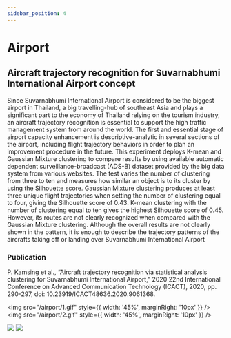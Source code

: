 ```yaml
---
sidebar_position: 4 
---
```


# Airport

## Aircraft trajectory recognition for Suvarnabhumi International Airport concept

Since Suvarnabhumi International Airport is considered to be the biggest airport in Thailand, a big travelling-hub of southeast Asia and plays a significant part to the economy of Thailand relying on the tourism industry, an aircraft trajectory recognition is essential to support the high traffic management system from around the world. The first and essential stage of airport capacity enhancement is descriptive-analytic in several sections of the airport, including flight trajectory behaviors in order to plan an improvement procedure in the future. This experiment deploys K-mean and Gaussian Mixture clustering to compare results by using available automatic dependent surveillance-broadcast (ADS-B) dataset provided by the big data system from various websites. The test varies the number of clustering from three to ten and measures how similar an object is to its cluster by using the Silhouette score. Gaussian Mixture clustering produces at least three unique flight trajectories when setting the number of clustering equal to four, giving the Silhouette score of 0.43. K-mean clustering with the number of clustering equal to ten gives the highest Silhouette score of 0.45. However, its routes are not clearly recognized when compared with the Gaussian Mixture clustering. Although the overall results are not clearly shown in the pattern, it is enough to describe the trajectory patterns of the aircrafts taking off or landing over Suvarnabhumi International Airport


### Publication

P. Kamsing et al., “Aircraft trajectory recognition via statistical analysis clustering for Suvarnabhumi International Airport,” 2020 22nd International Conference on Advanced Communication Technology (ICACT), 2020, pp. 290-297, doi: 10.23919/ICACT48636.2020.9061368.

<img src="/airport/1.gif" style={{ width: '45%', marginRight: '10px' }} />
<img src="/airport/2.gif" style={{ width: '45%', marginRight: '10px' }} />

![](/airport/3.gif)
![](/airport/4.gif)

